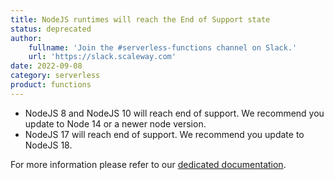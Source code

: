 ```yaml
---
title: NodeJS runtimes will reach the End of Support state  
status: deprecated
author:
    fullname: 'Join the #serverless-functions channel on Slack.'
    url: 'https://slack.scaleway.com'
date: 2022-09-08
category: serverless
product: functions
---
```


- NodeJS 8 and NodeJS 10 will reach end of support. We recommend you update to Node 14 or a newer node version.
- NodeJS 17 will reach end of support. We recommend you update to NodeJS 18. 

For more information please refer to our [dedicated documentation](/serverless/functions/reference-content/functions-lifecycle/).
